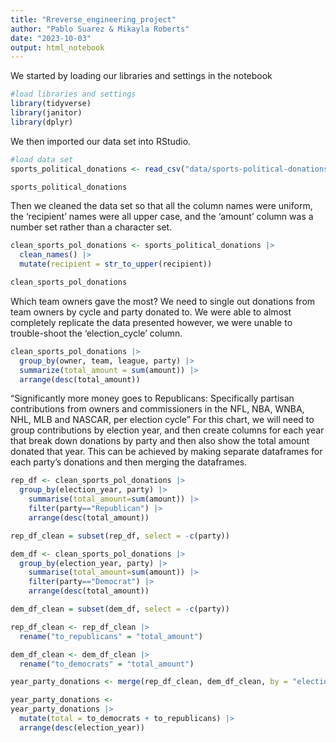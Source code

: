 ```yaml
---
title: "Rreverse_engineering_project"
author: "Pablo Suarez & Mikayla Roberts"
date: "2023-10-03"
output: html_notebook
---
```

We started by loading our libraries and settings in the notebook
```r
#load libraries and settings
library(tidyverse)
library(janitor)
library(dplyr)
```
We then imported our data set into RStudio.

```r
#load data set
sports_political_donations <- read_csv("data/sports-political-donations - sports-political-donations.csv")

sports_political_donations
```
Then we cleaned the data set so that all the column names were uniform, the 'recipient' names were all upper case, and the 'amount' column was a number set rather than a character set.
```r
clean_sports_pol_donations <- sports_political_donations |>
  clean_names() |>
  mutate(recipient = str_to_upper(recipient))

clean_sports_pol_donations
```
Which team owners gave the most?
We need to single out donations from team owners by cycle and party donated to. We were able to almost completely replicate the data presented however, we were unable to trouble-shoot the 'election_cycle' column.
```r
clean_sports_pol_donations |>
  group_by(owner, team, league, party) |>
  summarize(total_amount = sum(amount)) |>
  arrange(desc(total_amount))
```

"Significantly more money goes to Republicans: Specifically partisan contributions from owners and commissioners in the NFL, NBA, WNBA, NHL, MLB and NASCAR, per election cycle"
For this chart, we will need to group contributions by election year, and then create columns for each year that break down donations by party and then also show the total amount donated that year. This can be achieved by making separate dataframes for each party's donations and then merging the dataframes.

```r
rep_df <- clean_sports_pol_donations |>
  group_by(election_year, party) |>
    summarise(total_amount=sum(amount)) |>
    filter(party=="Republican") |>
    arrange(desc(total_amount))

rep_df_clean = subset(rep_df, select = -c(party))

```
```r
dem_df <- clean_sports_pol_donations |>
  group_by(election_year, party) |>
    summarise(total_amount=sum(amount)) |>
    filter(party=="Democrat") |>
    arrange(desc(total_amount))

dem_df_clean = subset(dem_df, select = -c(party))

```

```r
rep_df_clean <- rep_df_clean |>
  rename("to_republicans" = "total_amount")
```

```r
dem_df_clean <- dem_df_clean |>
  rename("to_democrats" = "total_amount")
```
```r
year_party_donations <- merge(rep_df_clean, dem_df_clean, by = "election_year")

```

```r
year_party_donations <- 
year_party_donations |>
  mutate(total = to_democrats + to_republicans) |>
  arrange(desc(election_year))
```
